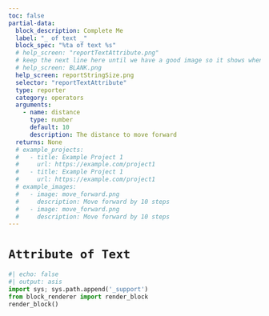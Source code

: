 ```yaml
---
toc: false
partial-data:
  block_description: Complete Me
  label: "_ of text _"
  block_spec: "%ta of text %s"
  # help_screen: "reportTextAttribute.png"
  # keep the next line here until we have a good image so it shows when searching for missing screens.
  # help_screen: BLANK.png
  help_screen: reportStringSize.png
  selector: "reportTextAttribute"
  type: reporter
  category: operators
  arguments:
    - name: distance
      type: number
      default: 10
      description: The distance to move forward
  returns: None
  # example_projects:
  #   - title: Example Project 1
  #     url: https://example.com/project1
  #   - title: Example Project 1
  #     url: https://example.com/project1
  # example_images:
  #   - image: move_forward.png
  #     description: Move forward by 10 steps
  #   - image: move_forward.png
  #     description: Move forward by 10 steps
---
```


# `Attribute of Text` {.unnumbered-x-fixme}

<!-- {{< partial blocks/_block.qmd >}} -->
```python
#| echo: false
#| output: asis
import sys; sys.path.append('_support')
from block_renderer import render_block
render_block()
```
